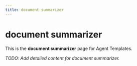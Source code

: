 ```yaml
---
title: document summarizer
---
```


# document summarizer

This is the **document summarizer** page for Agent Templates.

_TODO: Add detailed content for document summarizer._
